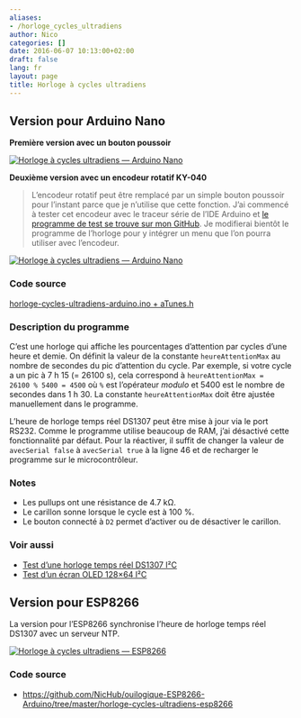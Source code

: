 ```yaml
---
aliases:
- /horloge_cycles_ultradiens
author: Nico
categories: []
date: 2016-06-07 10:13:00+02:00
draft: false
lang: fr
layout: page
title: Horloge à cycles ultradiens
---
```


## Version pour Arduino Nano

**Première version avec un bouton poussoir**

[![Horloge à cycles ultradiens — Arduino Nano][img_1]][img_1]

[img_1]: ./images/horloge_cycles_ultradiens_002_lowres.jpg

**Deuxième version avec un encodeur rotatif KY-040**

> L’encodeur rotatif peut être remplacé par un simple bouton poussoir pour l’instant parce que je n’utilise que cette fonction. J’ai commencé à tester cet encodeur avec le traceur série de l’IDE Arduino et [le programme de test se trouve sur mon GitHub](https://github.com/NicHub/ouilogique-Arduino/blob/master/encodeur-rotatif-KY-040/encodeur-rotatif-KY-040-test-1/encodeur-rotatif-KY-040-test-1.ino). Je modifierai bientôt le programme de l’horloge pour y intégrer un menu que l’on pourra utiliser avec l’encodeur.

[![Horloge à cycles ultradiens — Arduino Nano][img_2]][img_2]

[img_2]: ./images/horloge_cycles_ultradiens_004_lowres.jpg

### Code source

[horloge-cycles-ultradiens-arduino.ino + aTunes.h](https://github.com/NicHub/ouilogique-Arduino/tree/master/horloge-cycles-ultradiens-arduino)

### Description du programme

C’est une horloge qui affiche les pourcentages d’attention par cycles d’une heure et demie. On définit la valeur de la constante `heureAttentionMax` au nombre de secondes du pic d’attention du cycle. Par exemple, si votre cycle a un pic à 7 h 15 (= 26100 s), cela correspond à `heureAttentionMax = 26100 % 5400 = 4500` où `%` est l’opérateur _modulo_ et 5400 est le nombre de secondes dans 1 h 30. La constante `heureAttentionMax` doit être ajustée manuellement dans le programme.

L’heure de horloge temps réel DS1307 peut être mise à jour via le port RS232. Comme le programme utilise beaucoup de RAM, j’ai désactivé cette fonctionnalité par défaut. Pour la réactiver, il suffit de changer la valeur de `avecSerial false` à `avecSerial true` à la ligne 46 et de recharger le programme sur le microcontrôleur.

### Notes

-   Les pullups ont une résistance de 4.7 kΩ.
-   Le carillon sonne lorsque le cycle est à 100 %.
-   Le bouton connecté à `D2` permet d’activer ou de désactiver le carillon.

### Voir aussi

-   [Test d’une horloge temps réel DS1307 I²C](https://ouilogique.com/test_horloge_temps_reel_i2c/)
-   [Test d’un écran OLED 128×64 I²C](https://ouilogique.com/test_ecran_oled_i2c_128x64/)

## Version pour ESP8266

La version pour l’ESP8266 synchronise l’heure de horloge temps réel DS1307 avec un serveur NTP.

[![Horloge à cycles ultradiens — ESP8266][img_3]][img_3]

[img_3]: ./images/horloge_cycles_ultradiens_003_lowres.jpg

### Code source

-   <https://github.com/NicHub/ouilogique-ESP8266-Arduino/tree/master/horloge-cycles-ultradiens-esp8266>
